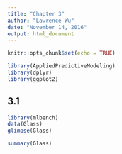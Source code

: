 ```yaml
---
title: "Chapter 3"
author: "Lawrence Wu"
date: "November 14, 2016"
output: html_document
---
```


```r
knitr::opts_chunk$set(echo = TRUE)

library(AppliedPredictiveModeling)
library(dplyr)
library(ggplot2)

```

## 3.1 

```r
library(mlbench)
data(Glass)
glimpse(Glass)

summary(Glass)

```






